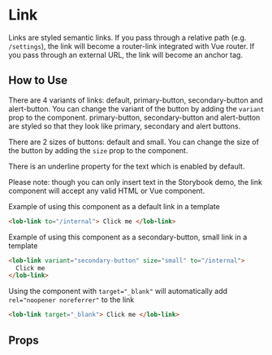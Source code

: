 
# Link

Links are styled semantic links. If you pass through a relative path (e.g. `/settings`), the link will become a router-link integrated with Vue router. If you pass through an external URL, the link will become an anchor tag.

<Preview>
  <Story id="components-link--primary" />
</Preview>

## How to Use

There are 4 variants of links: default, primary-button, secondary-button and alert-button. You can change the variant of the button by adding the `variant` prop to the component. primary-button, secondary-button and alert-button are styled so that they look like primary, secondary and alert buttons.

There are 2 sizes of buttons: default and small. You can change the size of the button by adding the `size` prop to the component.

There is an underline property for the text which is enabled by default.

Please note: though you can only insert text in the Storybook demo, the link component will accept any valid HTML or Vue component.

Example of using this component as a default link in a template

```html
<lob-link to="/internal"> Click me </lob-link>
```

Example of using this component as a secondary-button, small link in a template

```html
<lob-link variant="secondary-button" size="small" to="/internal">
  Click me
</lob-link>
```

Using the component with `target="_blank"` will automatically add `rel="noopener noreferrer"` to the link

```html
<lob-link target="_blank"> Click me </lob-link>
```

## Props

<ArgsTable story={PRIMARY_STORY} />
